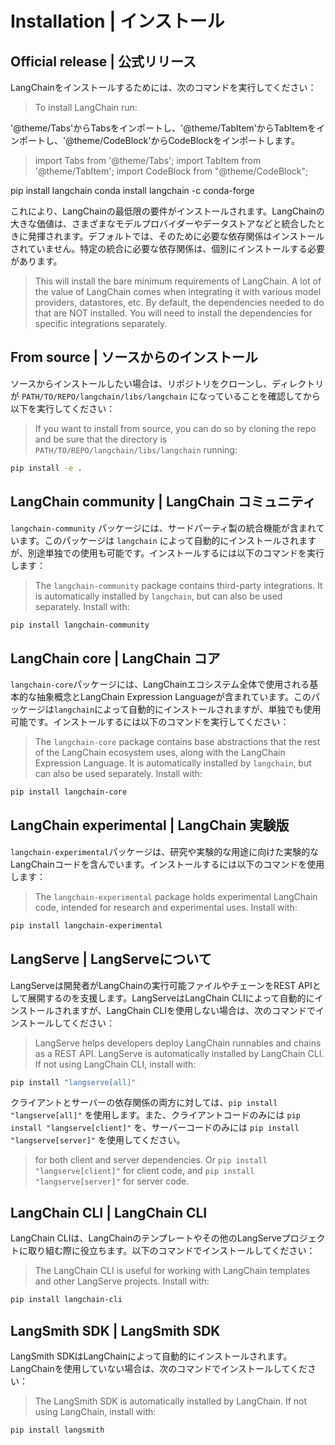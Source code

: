 # Installation | インストール

## Official release | 公式リリース

LangChainをインストールするためには、次のコマンドを実行してください：

> To install LangChain run:

'@theme/Tabs'からTabsをインポートし、'@theme/TabItem'からTabItemをインポートし、'@theme/CodeBlock'からCodeBlockをインポートします。

> import Tabs from '@theme/Tabs';
> import TabItem from '@theme/TabItem';
> import CodeBlock from "@theme/CodeBlock";

<Tabs>
  <TabItem value="pip" label="Pip" default>
    <CodeBlock language="bash">pip install langchain</CodeBlock>
  </TabItem>
  <TabItem value="conda" label="Conda">
    <CodeBlock language="bash">conda install langchain -c conda-forge</CodeBlock>
  </TabItem>
</Tabs>

これにより、LangChainの最低限の要件がインストールされます。LangChainの大きな価値は、さまざまなモデルプロバイダーやデータストアなどと統合したときに発揮されます。デフォルトでは、そのために必要な依存関係はインストールされていません。特定の統合に必要な依存関係は、個別にインストールする必要があります。

> This will install the bare minimum requirements of LangChain.
> A lot of the value of LangChain comes when integrating it with various model providers, datastores, etc.
> By default, the dependencies needed to do that are NOT installed. You will need to install the dependencies for specific integrations separately.

## From source | ソースからのインストール

ソースからインストールしたい場合は、リポジトリをクローンし、ディレクトリが `PATH/TO/REPO/langchain/libs/langchain` になっていることを確認してから以下を実行してください：

> If you want to install from source, you can do so by cloning the repo and be sure that the directory is `PATH/TO/REPO/langchain/libs/langchain` running:

```bash
pip install -e .
```

## LangChain community | LangChain コミュニティ

`langchain-community` パッケージには、サードパーティ製の統合機能が含まれています。このパッケージは `langchain` によって自動的にインストールされますが、別途単独での使用も可能です。インストールするには以下のコマンドを実行します：

> The `langchain-community` package contains third-party integrations. It is automatically installed by `langchain`, but can also be used separately. Install with:

```bash
pip install langchain-community
```

## LangChain core | LangChain コア

`langchain-core`パッケージには、LangChainエコシステム全体で使用される基本的な抽象概念とLangChain Expression Languageが含まれています。このパッケージは`langchain`によって自動的にインストールされますが、単独でも使用可能です。インストールするには以下のコマンドを実行してください：

> The `langchain-core` package contains base abstractions that the rest of the LangChain ecosystem uses, along with the LangChain Expression Language. It is automatically installed by `langchain`, but can also be used separately. Install with:

```bash
pip install langchain-core
```

## LangChain experimental | LangChain 実験版

`langchain-experimental`パッケージは、研究や実験的な用途に向けた実験的なLangChainコードを含んでいます。インストールするには以下のコマンドを使用します：

> The `langchain-experimental` package holds experimental LangChain code, intended for research and experimental uses.
> Install with:

```bash
pip install langchain-experimental
```

## LangServe | LangServeについて

LangServeは開発者がLangChainの実行可能ファイルやチェーンをREST APIとして展開するのを支援します。LangServeはLangChain CLIによって自動的にインストールされますが、LangChain CLIを使用しない場合は、次のコマンドでインストールしてください：

> LangServe helps developers deploy LangChain runnables and chains as a REST API.
> LangServe is automatically installed by LangChain CLI.
> If not using LangChain CLI, install with:

```bash
pip install "langserve[all]"
```

クライアントとサーバーの依存関係の両方に対しては、`pip install "langserve[all]"` を使用します。また、クライアントコードのみには `pip install "langserve[client]"` を、サーバーコードのみには `pip install "langserve[server]"` を使用してください。

> for both client and server dependencies. Or `pip install "langserve[client]"` for client code, and `pip install "langserve[server]"` for server code.

## LangChain CLI | LangChain CLI

LangChain CLIは、LangChainのテンプレートやその他のLangServeプロジェクトに取り組む際に役立ちます。以下のコマンドでインストールしてください：

> The LangChain CLI is useful for working with LangChain templates and other LangServe projects.
> Install with:

```bash
pip install langchain-cli
```

## LangSmith SDK | LangSmith SDK

LangSmith SDKはLangChainによって自動的にインストールされます。LangChainを使用していない場合は、次のコマンドでインストールしてください：

> The LangSmith SDK is automatically installed by LangChain.
> If not using LangChain, install with:

```bash
pip install langsmith
```
